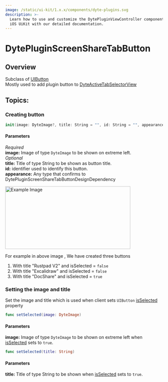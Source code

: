 ```yaml
---
image: /static/ui-kit/1.x.x/components/dyte-plugins.svg
description: >-
  Learn how to use and customize the DytePluginViewController component in Dyte's
  iOS UiKit with our detailed documentation.
---
```


# DytePluginScreenShareTabButton

## Overview

Subclass of [UIButton](https://developer.apple.com/documentation/uikit/uibutton)  
Mostly used to add plugin button to [DyteActiveTabSelectorView](/ios/components/dyte-active-tab-selector-view)

## Topics:

### Creating button

```swift
init(image: DyteImage?, title: String = "", id: String = "", appearance: DytePluginScreenShareTabButtonDesignDependency = DytePluginScreenShareTabButtonDesignDependencyModel())
```

#### Parameters

_Required_  
**image:** Image of type `DyteImage` to be shown on extreme left.  
_Optional_  
**title:** Title of type String to be shown as button title.  
**id:** identifier used to identify this button.  
**appearance:** Any type that confirms to DytePluginScreenShareTabButtonDesignDependency

<img
  src="/static/ios/ios_active_HorizontalView.png"
  alt="Example Image"
  width="400"
  height="200"
/>

For example in above image , We have created three buttons

1. With title "Rustpad V2" and isSelected = `false`
2. With title "Excalidraw" and isSelected = `false`
3. With title "DocShare" and isSelected = `true`

### Setting the image and title

Set the image and title which is used when client sets `UIButton` [isSelected](https://developer.apple.com/documentation/uikit/uicontrol/1618203-isselected) property

```swift
func setSelected(image: DyteImage)
```

#### Parameters

**image:** Image of type `DyteImage` to be shown on extreme left when [isSelected](https://developer.apple.com/documentation/uikit/uicontrol/1618203-isselected) sets to `true`.

```swift
func setSelected(title: String)
```

#### Parameters

**title:** Title of type String to be shown when [isSelected](https://developer.apple.com/documentation/uikit/uicontrol/1618203-isselected) sets to `true`.

<head>
  <title>iOS DytePluginViewController</title>
</head>

